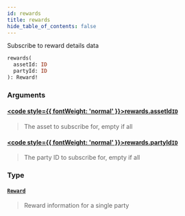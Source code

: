 ```yaml
---
id: rewards
title: rewards
hide_table_of_contents: false
---
```








Subscribe to reward details data

```graphql
rewards(
  assetId: ID
  partyId: ID
): Reward!
```


### Arguments

#### [<code style={{ fontWeight: 'normal' }}>rewards.<b>assetId</b></code>](#)<Bullet />[`ID`](/docs/testnet/graphql/scalars/id) <Badge class="secondary" text="scalar"/>
> The asset to subscribe for, empty if all
> 

#### [<code style={{ fontWeight: 'normal' }}>rewards.<b>partyId</b></code>](#)<Bullet />[`ID`](/docs/testnet/graphql/scalars/id) <Badge class="secondary" text="scalar"/>
> The party ID to subscribe for, empty if all
> 

### Type

#### [`Reward`](/docs/testnet/graphql/objects/reward) <Badge class="secondary" text="object"/>
> Reward information for a single party
> 





